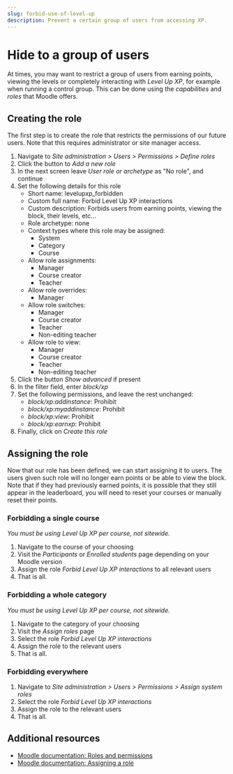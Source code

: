 ```yaml
---
slug: forbid-use-of-level-up
description: Prevent a certain group of users from accessing XP.
---
```


# Hide to a group of users

At times, you may want to restrict a group of users from earning points, viewing the levels or completely interacting with _Level Up XP_, for example when running a control group. This can be done using the _capabilities_ and _roles_ that Moodle offers.

## Creating the role

The first step is to create the role that restricts the permissions of our future users. Note that this requires administrator or site manager access.

1. Navigate to _Site administration > Users > Permissions > Define roles_
2. Click the button to _Add a new role_
3. In the next screen leave _User role or archetype_ as "No role", and continue
4. Set the following details for this role
   - Short name: levelupxp_forbidden
   - Custom full name: Forbid Level Up XP interactions
   - Custom description: Forbids users from earning points, viewing the block, their levels, etc...
   - Role archetype: none
   - Context types where this role may be assigned:
     - System
     - Category
     - Course
   - Allow role assignments:
     - Manager
     - Course creator
     - Teacher
   - Allow role overrides:
     - Manager
   - Allow role switches:
     - Manager
     - Course creator
     - Teacher
     - Non-editing teacher
   - Allow role to view:
     - Manager
     - Course creator
     - Teacher
     - Non-editing teacher
5. Click the button _Show advanced_ if present
6. In the filter field, enter _block/xp_
7. Set the following permissions, and leave the rest unchanged:
   - _block/xp:addinstance_: Prohibit
   - _block/xp:myaddinstance_: Prohibit
   - _block/xp:view_: Prohibit
   - _block/xp:earnxp_: Prohibit
8. Finally, click on _Create this role_

## Assigning the role

Now that our role has been defined, we can start assigning it to users. The users given such role will no longer earn points or be able to view the block. Note that if they had previously earned points, it is possible that they still appear in the leaderboard, you will need to reset your courses or manually reset their points.

### Forbidding a single course

_You must be using Level Up XP per course, not sitewide._

1. Navigate to the course of your choosing
2. Visit the _Participants_ or _Enrolled students_ page depending on your Moodle version
3. Assign the role _Forbid Level Up XP interactions_ to all relevant users
4. That is all.

### Forbidding a whole category

_You must be using Level Up XP per course, not sitewide._

1. Navigate to the category of your choosing
2. Visit the _Assign roles_ page
3. Select the role _Forbid Level Up XP interactions_
4. Assign the role to the relevant users
5. That is all.

### Forbidding everywhere

1. Navigate to _Site administration > Users > Permissions > Assign system roles_
2. Select the role _Forbid Level Up XP interactions_
3. Assign the role to the relevant users
4. That is all.

## Additional resources

- [Moodle documentation: Roles and permissions](https://docs.moodle.org/36/en/Roles_and_permissions)
- [Moodle documentation: Assigning a role](https://docs.moodle.org/36/en/Assign_roles)
